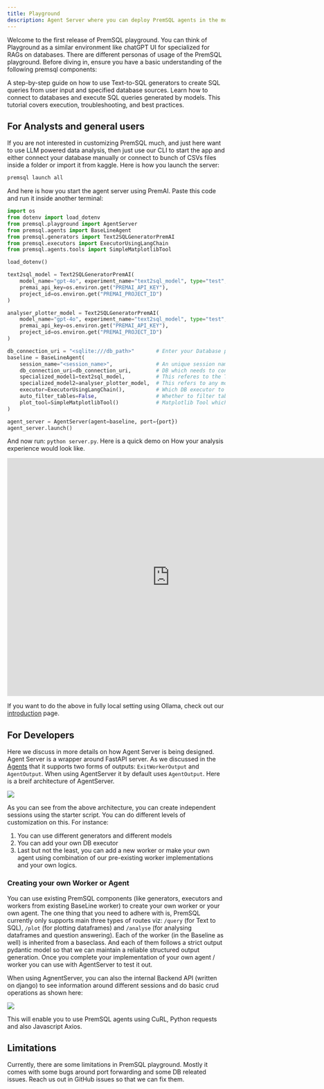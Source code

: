 ```yaml
---
title: Playground
description: Agent Server where you can deploy PremSQL agents in the most customized forms. 
---
```


Welcome to the first release of PremSQL playground. You can think of Playground as a similar environment like chatGPT UI for specialized for RAGs on databases. There are different personas of usage of the PremSQL playground.  Before diving in, ensure you have a basic understanding of the following premsql components:

<CardGroup cols={2}>
  <Card title="Generators Tutorial" icon="square-2" href="/premsql/generators">
    A step-by-step guide on how to use Text-to-SQL generators to create SQL queries from user input and specified database sources.
  </Card>
  <Card title="Executors Tutorial" icon="square-3" href="/premsql/executors">
    Learn how to connect to databases and execute SQL queries generated by models. This tutorial covers execution, troubleshooting, and best practices.
  </Card>
</CardGroup>

## For Analysts and general users

If you are not interested in customizing PremSQL much, and just here want to use LLM powered data analysis, then just use our CLI to start the app and either connect your database manually or connect to bunch of CSVs files inside a folder or import it from kaggle. Here is how you launch the server: 

```bash
premsql launch all
```

And here is how you start the agent server using PremAI. Paste this code and run it inside another terminal:

```Python server.py
import os
from dotenv import load_dotenv
from premsql.playground import AgentServer
from premsql.agents import BaseLineAgent
from premsql.generators import Text2SQLGeneratorPremAI
from premsql.executors import ExecutorUsingLangChain
from premsql.agents.tools import SimpleMatplotlibTool

load_dotenv()

text2sql_model = Text2SQLGeneratorPremAI(
    model_name="gpt-4o", experiment_name="text2sql_model", type="test",
    premai_api_key=os.environ.get("PREMAI_API_KEY"),
    project_id=os.environ.get("PREMAI_PROJECT_ID")
)

analyser_plotter_model = Text2SQLGeneratorPremAI(
    model_name="gpt-4o", experiment_name="text2sql_model", type="test",
    premai_api_key=os.environ.get("PREMAI_API_KEY"),
    project_id=os.environ.get("PREMAI_PROJECT_ID")
)

db_connection_uri = "<sqlite:///db_path>"       # Enter your Database path here. Supported SQLite, Postgres, MySQL. 
baseline = BaseLineAgent(
    session_name="<session_name>",              # An unique session name must be put
    db_connection_uri=db_connection_uri,        # DB which needs to connect for Text to SQL 
    specialized_model1=text2sql_model,          # This referes to the Text to SQL model
    specialized_model2=analyser_plotter_model,  # This refers to any model other than Text to SQL
    executor=ExecutorUsingLangChain(),          # Which DB executor to use
    auto_filter_tables=False,                   # Whether to filter tables before Text to SQL
    plot_tool=SimpleMatplotlibTool()            # Matplotlib Tool which will be used by plotter worker
)

agent_server = AgentServer(agent=baseline, port={port})
agent_server.launch()
```
And now run: `python server.py`. Here is a quick demo on How your analysis experience would look like.

<iframe 
    width="750" 
    height="550" 
    src="https://www.youtube.com/embed/kRwM1-y7Cvk?si=kf1H39h-Exs0CoGo&amp;start=70" 
    title="YouTube video player" 
    frameborder="0" 
    allow="accelerometer; autoplay; clipboard-write; encrypted-media; gyroscope; picture-in-picture; web-share" referrerpolicy="strict-origin-when-cross-origin" 
    allowfullscreen
>
</iframe>


If you want to do the above in fully local setting using Ollama, check out our [introduction](/premsql/introduction.mdx) page.


## For Developers

Here we discuss in more details on how Agent Server is being designed. Agent Server is a wrapper around FastAPI server. As we discussed in the [Agents](/premsql/agents.mdx) that it supports two forms of outputs: `ExitWorkerOutput` and `AgentOutput`. When using AgentServer it by default uses `AgentOutput`. Here is a breif architecture of AgentServer. 

![](/images/premsql/agent_server.png)

As you can see from the above architecture, you can create independent sessions using the starter script. You can do different levels of customization on this. For instance:

1. You can use different generators and different models
2. You can add your own DB executor
3. Last but not the least, you can add a new worker or make your own agent using combination of our pre-existing worker implementations and your own logics. 

### Creating your own Worker or Agent

You can use existing PremSQL components (like generators, executors and workers from existing BaseLine worker) to create your own worker or your own agent. The one thing that you need to adhere with is, PremSQL currently only supports main three types of routes viz: `/query` (for Text to SQL), `/plot` (for plotting dataframes) and `/analyse` (for analysing dataframes and question answering). Each of the worker (in the Baseline as well) is inherited from a baseclass. And each of them follows a strict output pydantic model so that we can maintain a reliable structured output generation. Once you complete your implementation of your own agent / worker you can use with AgentServer to test it out. 

When using AgnentServer, you can also the internal Backend API (written on django) to see information around different sessions and do basic crud operations as shown here:

![](/images/premsql/agent_api.png)

This will enable you to use PremSQL agents using CuRL, Python requests and also Javascript Axios. 


## Limitations

Currently, there are some limitations in PremSQL playground. Mostly it comes with some bugs around port forwarding and some DB releated issues. Reach us out in GitHub issues so that we can fix them. 

